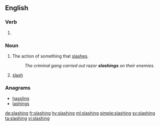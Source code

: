 ==English==

===Verb===
{{head|en}}

# {{present participle of|slash}}

===Noun===
{{en-noun|~}}

# The action of something that [[slash]]es.
#: ''The criminal gang carried out razor '''slashings''' on their enemies.''
# {{cx|forestry|in the plural|lang=en}} [[slash]] {{qualifier|woody debris}}

===Anagrams===
* [[hassling#English|hassling]]
* [[lashings#English|lashings]]

[[de:slashing]]
[[fr:slashing]]
[[hy:slashing]]
[[ml:slashing]]
[[simple:slashing]]
[[sv:slashing]]
[[ta:slashing]]
[[vi:slashing]]
